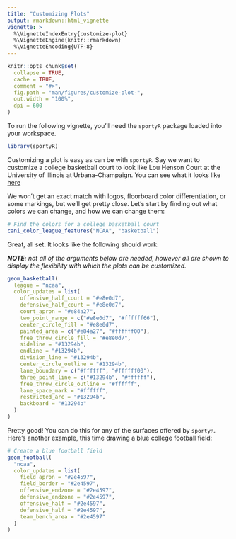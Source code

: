 ```yaml
---
title: "Customizing Plots"
output: rmarkdown::html_vignette
vignette: >
  %\VignetteIndexEntry{customize-plot}
  %\VignetteEngine{knitr::rmarkdown}
  %\VignetteEncoding{UTF-8}
---
```


```r
knitr::opts_chunk$set(
  collapse = TRUE,
  cache = TRUE,
  comment = "#>",
  fig.path = "man/figures/customize-plot-",
  out.width = "100%",
  dpi = 600
)
```

To run the following vignette, you'll need the `sportyR` package loaded into your workspace.

```r
library(sportyR)
```

Customizing a plot is easy as can be with `sportyR`. Say we want to customize a college basketball court to look like Lou Henson Court at the University of Illinois at Urbana-Champaign. You can see what it looks like [here](https://hoopdirt.com/wp-content/uploads/2015/08/louhensoncourt-rendering-690x340.jpg)

We won't get an exact match with logos, floorboard color differentiation, or some markings, but we'll get pretty close. Let's start by finding out what colors we can change, and how we can change them:

```r
# Find the colors for a college basketball court
cani_color_league_features("NCAA", "basketball")
```

Great, all set. It looks like the following should work:

***NOTE**: not all of the arguments below are needed, however all are shown to display the flexibility with which the plots can be customized.*

```r
geom_basketball(
  league = "ncaa",
  color_updates = list(
    offensive_half_court = "#e8e0d7",
    defensive_half_court = "#e8e0d7",
    court_apron = "#e84a27",
    two_point_range = c("#e8e0d7", "#ffffff66"),
    center_circle_fill = "#e8e0d7",
    painted_area = c("#e84a27", "#ffffff00"),
    free_throw_circle_fill = "#e8e0d7",
    sideline = "#13294b",
    endline = "#13294b",
    division_line = "#13294b",
    center_circle_outline = "#13294b",
    lane_boundary = c("#ffffff", "#ffffff00"),
    three_point_line = c("#13294b", "#ffffff"),
    free_throw_circle_outline = "#ffffff",
    lane_space_mark = "#ffffff",
    restricted_arc = "#13294b",
    backboard = "#13294b"
  )
)
```

Pretty good! You can do this for any of the surfaces offered by `sportyR`. Here's another example, this time drawing a blue college football field:

```r
# Create a blue football field
geom_football(
  "ncaa",
  color_updates = list(
    field_apron = "#2e4597",
    field_border = "#2e4597",
    offensive_endzone = "#2e4597",
    defensive_endzone = "#2e4597",
    offensive_half = "#2e4597",
    defensive_half = "#2e4597",
    team_bench_area = "#2e4597"
  )
)
```
